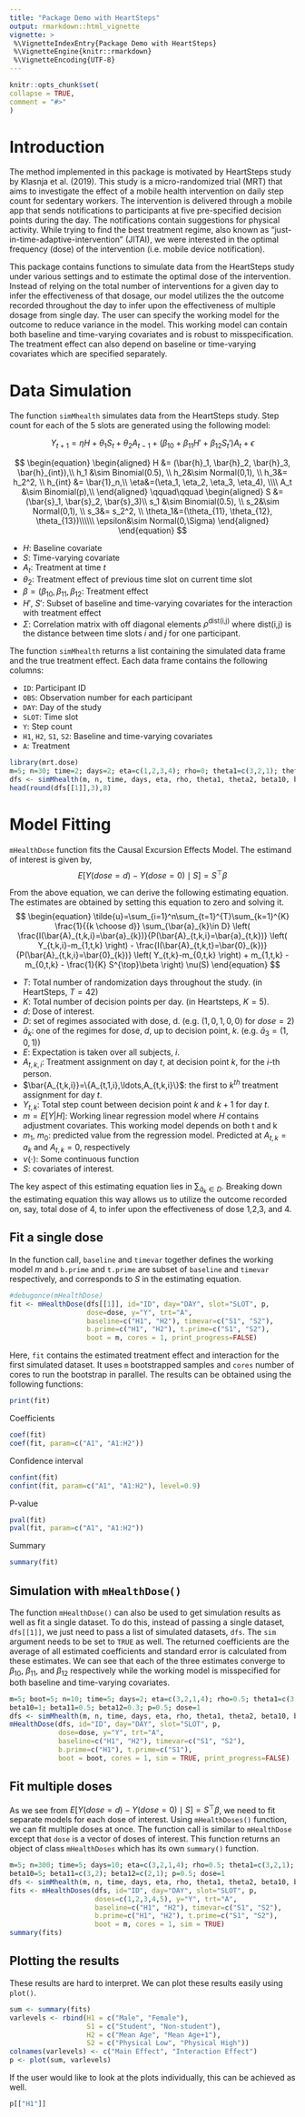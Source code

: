 ```yaml
---
title: "Package Demo with HeartSteps"
output: rmarkdown::html_vignette
vignette: >
 %\VignetteIndexEntry{Package Demo with HeartSteps}
 %\VignetteEngine{knitr::rmarkdown}
 %\VignetteEncoding{UTF-8}
---
```

 
```r
knitr::opts_chunk$set(
collapse = TRUE,
comment = "#>"
)
```

# Introduction

The method implemented in this package is motivated by HeartSteps study by Klasnja et al. (2019). This study is a micro-randomized trial (MRT) that aims to investigate the effect of a mobile health intervention on daily step count for sedentary workers. The intervention is delivered through a mobile app that sends notifications to participants at five pre-specified decision points during the day. The notifications contain suggestions for physical activity. While trying to find the best treatment regime, also known as "just-in-time-adaptive-intervention" (JITAI), we were interested in the optimal frequency (dose) of the intervention (i.e. mobile device notification).

This package contains functions to simulate data from the HeartSteps study under various settings and to estimate the optimal dose of the intervention. Instead of relying on the total number of interventions for a given day to infer the effectiveness of that dosage, our model utilizes the the outcome recorded throughout the day to infer upon the effectiveness of multiple dosage from single day. The user can specify the working model for the outcome to reduce variance in the model. This working model can contain both baseline and time-varying covariates and is robust to misspecification. The treatment effect can also depend on baseline or time-varying covariates which are specified separately.

# Data Simulation

The function `simMhealth` simulates data from the HeartSteps study. Step count for each of the 5 slots are generated using the following model:

$$
Y_{t+1} = \eta H + \theta_1 S_t + \theta_2 A_{t-1} + (\beta_{10} + \beta_{11}H' + \beta_{12}S_t')A_t +\epsilon
$$ 

$$
\begin{equation}
\begin{aligned}
H &= (\bar{h}_1, \bar{h}_2, \bar{h}_3, \bar{h}_{int}),\\
h_1 &\sim Binomial(0.5), \\
h_2&\sim Normal(0,1), \\
h_3&= h_2^2, \\
h_{int} &= \bar{1}_n,\\
\eta&=(\eta_1, \eta_2, \eta_3, \eta_4), \\\\
A_t &\sim Binomial(p),\\
\end{aligned}
\qquad\qquad
\begin{aligned}
S &=(\bar{s}_1, \bar{s}_2, \bar{s}_3)\\
s_1 &\sim Binomial(0.5), \\
s_2&\sim Normal(0,1), \\
s_3&= s_2^2, \\
\theta_1&=(\theta_{11}, \theta_{12}, \theta_{13})\\\\\\
\epsilon&\sim Normal(0,\Sigma)
\end{aligned}
\end{equation}
$$

-   $H$: Baseline covariate
-   $S$: Time-varying covariate
-   $A_t$: Treatment at time $t$
-   $\theta_2$: Treatment effect of previous time slot on current time slot
-   $\beta=(\beta_{10}, \beta_{11}, \beta_{12}$: Treatment effect
-   $H',\: S'$: Subset of baseline and time-varying covariates for the interaction with treatment effect
-   $\Sigma$: Correlation matrix with off diagonal elements $\rho^{\text{dist(i,j)}}$ where $\text{dist(i,j)}$ is the distance between time slots $i$ and $j$ for one participant.

The function `simMhealth` returns a list containing the simulated data frame and the true treatment effect. Each data frame contains the following columns:

-   `ID`: Participant ID
-   `OBS`: Observation number for each participant
-   `DAY`: Day of the study
-   `SLOT`: Time slot
-   `Y`: Step count
-   `H1`, `H2`, `S1`, `S2`: Baseline and time-varying covariates
-   `A`: Treatment

```r
library(mrt.dose)
m=5; n=30; time=2; days=2; eta=c(1,2,3,4); rho=0; theta1=c(3,2,1); theta2=0; beta10=1; beta11=0; beta12=0; p=0.5; dose=1
dfs <- simMhealth(m, n, time, days, eta, rho, theta1, theta2, beta10, beta11, beta12, p)
head(round(dfs[[1]],3),8)
```

# Model Fitting

`mHealthDose` function fits the Causal Excursion Effects Model. The estimand of interest is given by,
$$
E[Y(dose=d)-Y(dose=0)\mid S] = S^{\top}\beta
$$

From the above equation, we can derive the following estimating equation. The estimates are obtained by setting this equation to zero and solving it. 
$$
\begin{equation}
\tilde{u}=\sum_{i=1}^n\sum_{t=1}^{T}\sum_{k=1}^{K} \frac{1}{{k \choose d}} \sum_{\bar{a}_{k}\in D}
\left(
\frac{I(\bar{A}_{t,k,i}=\bar{a}_{k})}{P(\bar{A}_{t,k,i}=\bar{a}_{t,k})} 
\left( Y_{t,k,i}-m_{1,t,k} \right) -
\frac{I(\bar{A}_{t,k,t}=\bar{0}_{k})}{P(\bar{A}_{t,k,i}=\bar{0}_{k})} 
\left( Y_{t,k}-m_{0,t,k} \right) 
+ m_{1,t,k} - m_{0,t,k}
- \frac{1}{K} S^{\top}\beta
\right)
\nu(S) 
\end{equation}
$$

-   $T$: Total number of randomization days throughout the study. (in HeartSteps, $T=42$)
-   $K$: Total number of decision points per day. (in Heartsteps, $K=5$).
-   $d$: Dose of interest.
-   $D$: set of regimes associated with dose, d. (e.g. $(1,0,1,0,0)$ for $dose=2$)
-   $\bar{a}_k$: one of the regimes for dose, $d$, up to decision point, $k$. (e.g. $\bar{a}_3=(1,0,1)$)
-   $E$: Expectation is taken over all subjects, $i$.
-   $A_{t,k,i}$: Treatment assignment on day $t$, at decision point $k$, for the $i$-th person.
-   $\bar{A_{t,k,i}}=\{A_{t,1,i},\ldots,A_{t,k,i}\}$: the first to $k^{th}$ treatment assignment for day $t$.
-   $Y_{t,k}$: Total step count between decision point $k$ and $k+1$ for day $t$.
-   $m=E\left[Y\middle| H\right]$: Working linear regression model where $H$ contains adjustment covariates. This working model depends on both t and k
-   $m_1,\ m_0$: predicted value from the regression model. Predicted at $A_{t,k}=a_k$ and $A_{t,k}=0$, respectively
-   $\nu\left(\cdot\right)$: Some continuous function
-   $S$: covariates of interest.

The key aspect of this estimating equation lies in $\sum_{\bar{a}_k \in D}$. Breaking down the estimating equation this way allows us to utilize the outcome recorded on, say, total dose of 4, to infer upon the effectiveness of dose 1,2,3, and 4. 

## Fit a single dose
In the function call, `baseline` and `timevar` together defines the working model $m$ and `b.prime` and `t.prime` are subset of `baseline` and `timevar` respectively, and corresponds to $S$ in the estimating equation.
```r
#debugonce(mHealthDose)
fit <- mHealthDose(dfs[[1]], id="ID", day="DAY", slot="SLOT", p,
                   dose=dose, y="Y", trt="A",
                   baseline=c("H1", "H2"), timevar=c("S1", "S2"),
                   b.prime=c("H1", "H2"), t.prime=c("S1", "S2"),
                   boot = m, cores = 1, print_progress=FALSE)
```
Here, `fit` contains the estimated treatment effect and interaction for the first simulated dataset. It uses `m` bootstrapped samples and `cores` number of cores to run the bootstrap in parallel. The results can be obtained using the following functions:
```r
print(fit)
```
Coefficients
```r
coef(fit)
coef(fit, param=c("A1", "A1:H2"))
```
Confidence interval
```r
confint(fit)
confint(fit, param=c("A1", "A1:H2"), level=0.9)
```
P-value
```r
pval(fit)
pval(fit, param=c("A1", "A1:H2"))
```
Summary
```r
summary(fit)
```

## Simulation with `mHealthDose()`
The function `mHealthDose()` can also be used to get simulation results as well as fit a single dataset. To do this, instead of passing a single dataset, `dfs[[1]]`, we just need to pass a list of simulated datasets, `dfs`. The `sim` argument needs to be set to `TRUE` as well. The returned coefficients are the average of all estimated coefficients and standard error is calculated from these estimates. We can see that each of the three estimates converge to $\beta_{10}$, $\beta_{11}$, and $\beta_{12}$ respectively while the working model is misspecified for both baseline and time-varying covariates.
```r
m=5; boot=5; n=10; time=5; days=2; eta=c(3,2,1,4); rho=0.5; theta1=c(3,2,1); theta2=0; 
beta10=1; beta11=0.5; beta12=0.3; p=0.5; dose=1
dfs <- simMhealth(m, n, time, days, eta, rho, theta1, theta2, beta10, beta11, beta12, p)
mHealthDose(dfs, id="ID", day="DAY", slot="SLOT", p,
            dose=dose, y="Y", trt="A",
            baseline=c("H1", "H2"), timevar=c("S1", "S2"),
            b.prime=c("H1"), t.prime=c("S1"),
            boot = boot, cores = 1, sim = TRUE, print_progress=FALSE)
```


## Fit multiple doses
As we see from $E[Y(dose=d)-Y(dose=0)\mid S] = S^{\top}\beta$, we need to fit separate models for each dose of interest. Using `mHealthDoses()` function, we can fit multiple doses at once. The function call is similar to `mHealthDose` except that `dose` is a vector of doses of interest. This function returns an object of class `mHealthDoses` which has its own `summary()` function. 
```r
m=5; n=300; time=5; days=10; eta=c(3,2,1,4); rho=0.5; theta1=c(3,2,1); theta2=0; 
beta10=5; beta11=c(3,2); beta12=c(2,1); p=0.5; dose=1
dfs <- simMhealth(m, n, time, days, eta, rho, theta1, theta2, beta10, beta11, beta12, p)
fits <- mHealthDoses(dfs, id="ID", day="DAY", slot="SLOT", p,
                     doses=c(1,2,3,4,5), y="Y", trt="A",
                     baseline=c("H1", "H2"), timevar=c("S1", "S2"),
                     b.prime=c("H1", "H2"), t.prime=c("S1", "S2"),
                     boot = m, cores = 1, sim = TRUE)
summary(fits)
```

## Plotting the results
These results are hard to interpret. We can plot these results easily using `plot()`.
```r
sum <- summary(fits)
varlevels <- rbind(H1 = c("Male", "Female"), 
                   S1 = c("Student", "Non-student"), 
                   H2 = c("Mean Age", "Mean Age+1"), 
                   S2 = c("Physical Low", "Physical High"))
colnames(varlevels) <- c("Main Effect", "Interaction Effect")
p <- plot(sum, varlevels)
```

If the user would like to look at the plots individually, this can be achieved as well.
```r
p[["H1"]]
```

